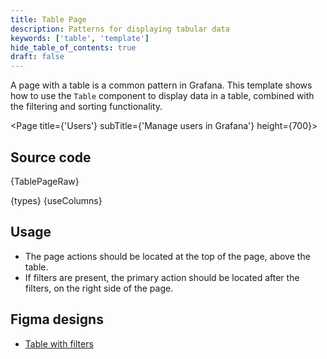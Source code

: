 ```yaml
---
title: Table Page
description: Patterns for displaying tabular data
keywords: ['table', 'template']
hide_table_of_contents: true
draft: false
---
```




A page with a table is a common pattern in Grafana. This template shows how to use the `Table` component to display data in a table, combined with the filtering and sorting functionality.

<Page title={'Users'} subTitle={'Manage users in Grafana'} height={700}>
  <DataProvider>
    <TablePage />
  </DataProvider>
</Page>

## Source code

<CodeBlock language="tsx">{TablePageRaw}</CodeBlock>

<CodeCollapse label="types.ts">{types}</CodeCollapse>
<CodeCollapse label="useColumns.tsx">{useColumns}</CodeCollapse>

## Usage

- The page actions should be located at the top of the page, above the table.
- If filters are present, the primary action should be located after the filters, on the right side of the page.

## Figma designs

- [Table with filters](https://www.figma.com/file/Jk9PWNElaPZh2oSBWOxoWm/Joseph-Breitreiter-%7C-List-View---In-Progress?type=design&node-id=534-945&mode=design&t=HqHSSHYyzLKj7kaH-0)
